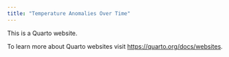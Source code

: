 ```yaml
---
title: "Temperature Anomalies Over Time"
---
```


This is a Quarto website.

To learn more about Quarto websites visit <https://quarto.org/docs/websites>.
